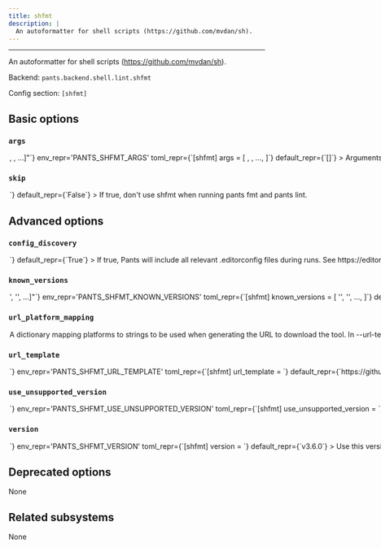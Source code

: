 ```yaml
---
title: shfmt
description: |
  An autoformatter for shell scripts (https://github.com/mvdan/sh).
---
```



---

An autoformatter for shell scripts (https://github.com/mvdan/sh).

Backend: <span className="color--primary">`pants.backend.shell.lint.shfmt`</span>

Config section: <span className="color--primary">`[shfmt]`</span>

<span className={styles.options}>

## Basic options

### `args`

<Option
  cli_repr={`--shfmt-args="[<shell_str>, <shell_str>, ...]"`}
  env_repr='PANTS_SHFMT_ARGS'
  toml_repr={`[shfmt]
args = [
    <shell_str>,
    <shell_str>,
    ...,
]`}
  default_repr={`[]`}
>

Arguments to pass directly to shfmt, e.g. `--shfmt-args='-i 2'`.

</Option>

### `skip`

<Option
  cli_repr={`--[no-]shfmt-skip`}
  env_repr='PANTS_SHFMT_SKIP'
  toml_repr={`[shfmt]
skip = <bool>`}
  default_repr={`False`}
>

If true, don&#x27;t use shfmt when running `pants fmt` and `pants lint`.

</Option>

## Advanced options

### `config_discovery`

<Option
  cli_repr={`--[no-]shfmt-config-discovery`}
  env_repr='PANTS_SHFMT_CONFIG_DISCOVERY'
  toml_repr={`[shfmt]
config_discovery = <bool>`}
  default_repr={`True`}
>

If true, Pants will include all relevant `.editorconfig` files during runs. See https://editorconfig.org.

</Option>

### `known_versions`

<Option
  cli_repr={`--shfmt-known-versions="['<str>', '<str>', ...]"`}
  env_repr='PANTS_SHFMT_KNOWN_VERSIONS'
  toml_repr={`[shfmt]
known_versions = [
    '<str>',
    '<str>',
    ...,
]`}
  default_repr={`[\n  "v3.2.4|macos_arm64 |e70fc42e69debe3e400347d4f918630cdf4bf2537277d672bbc43490387508ec|2998546",\n  "v3.2.4|macos_x86_64|43a0461a1b54070ddc04fbbf1b78f7861ee39a65a61f5466d15a39c4aba4f917|2980208",\n  "v3.2.4|linux_arm64 |6474d9cc08a1c9fe2ef4be7a004951998e3067d46cf55a011ddd5ff7bfab3de6|2752512",\n  "v3.2.4|linux_x86_64|3f5a47f8fec27fae3e06d611559a2063f5d27e4b9501171dde9959b8c60a3538|2797568",\n  "v3.6.0|macos_arm64 |633f242246ee0a866c5f5df25cbf61b6af0d5e143555aca32950059cf13d91e0|3065202",\n  "v3.6.0|macos_x86_64|b8c9c025b498e2816b62f0b717f6032e9ab49e725a45b8205f52f66318f17185|3047552",\n  "v3.6.0|linux_arm64 |fb1cf0af3dbe9aac7d98e38e3c7426765208ecfe23cb2da51037bb234776fd70|2818048",\n  "v3.6.0|linux_x86_64|5741a02a641de7e56b8da170e71a97e58050d66a3cf485fb268d6a5a8bb74afb|2850816"\n]`}
>

Known versions to verify downloads against.

Each element is a pipe-separated string of `version|platform|sha256|length` or
`version|platform|sha256|length|url_override`, where:

- `version` is the version string
- `platform` is one of `[linux_arm64,linux_x86_64,macos_arm64,macos_x86_64]`
- `sha256` is the 64-character hex representation of the expected sha256
  digest of the download file, as emitted by `shasum -a 256`
- `length` is the expected length of the download file in bytes, as emitted by
  `wc -c`
- (Optional) `url_override` is a specific url to use instead of the normally
  generated url for this version

E.g., `3.1.2|macos_x86_64|6d0f18cd84b918c7b3edd0203e75569e0c7caecb1367bbbe409b44e28514f5be|42813`.
and `3.1.2|macos_arm64 |aca5c1da0192e2fd46b7b55ab290a92c5f07309e7b0ebf4e45ba95731ae98291|50926|https://example.mac.org/bin/v3.1.2/mac-aarch64-v3.1.2.tgz`.

Values are space-stripped, so pipes can be indented for readability if necessary.

</Option>

### `url_platform_mapping`

<Option
  cli_repr={`--shfmt-url-platform-mapping="{'key1': val1, 'key2': val2, ...}"`}
  env_repr='PANTS_SHFMT_URL_PLATFORM_MAPPING'
  toml_repr={`[shfmt.url_platform_mapping]
key1 = val1
key2 = val2
...`}
  default_repr={`{\n  "linux_arm64": "linux_arm64",\n  "linux_x86_64": "linux_amd64",\n  "macos_arm64": "darwin_arm64",\n  "macos_x86_64": "darwin_amd64"\n}`}
>

A dictionary mapping platforms to strings to be used when generating the URL to download the tool.

In `--url-template`, anytime the `{platform}` string is used, Pants will determine the current platform, and substitute `{platform}` with the respective value from your dictionary.

For example, if you define `{"macos_x86_64": "apple-darwin", "linux_x86_64": "unknown-linux"}`, and run Pants on Linux with an intel architecture, then `{platform}` will be substituted in the `--url-template` option with `unknown-linux`.

</Option>

### `url_template`

<Option
  cli_repr={`--shfmt-url-template=<str>`}
  env_repr='PANTS_SHFMT_URL_TEMPLATE'
  toml_repr={`[shfmt]
url_template = <str>`}
  default_repr={`https://github.com/mvdan/sh/releases/download/{version}/shfmt_{version}_{platform}`}
>

URL to download the tool, either as a single binary file or a compressed file (e.g. zip file). You can change this to point to your own hosted file, e.g. to work with proxies or for access via the filesystem through a `file:$abspath` URL (e.g. `file:/this/is/absolute`, possibly by [templating the buildroot in a config file](https://www.pantsbuild.org/2.21/docs/using-pants/key-concepts/options#config-file-entries)).

Use `{version}` to have the value from `--version` substituted, and `{platform}` to have a value from `--url-platform-mapping` substituted in, depending on the current platform. For example, https://github.com/.../protoc-&#123;version&#125;-&#123;platform&#125;.zip.

</Option>

### `use_unsupported_version`

<Option
  cli_repr={`--shfmt-use-unsupported-version=<UnsupportedVersionUsage>`}
  env_repr='PANTS_SHFMT_USE_UNSUPPORTED_VERSION'
  toml_repr={`[shfmt]
use_unsupported_version = <UnsupportedVersionUsage>`}
  one_of='error, warning'
  default_repr={`error`}
>

What action to take in case the requested version of shfmt is not supported.

Supported shfmt versions: unspecified

</Option>

### `version`

<Option
  cli_repr={`--shfmt-version=<str>`}
  env_repr='PANTS_SHFMT_VERSION'
  toml_repr={`[shfmt]
version = <str>`}
  default_repr={`v3.6.0`}
>

Use this version of shfmt.

</Option>

## Deprecated options

None

## Related subsystems

None

</span>
